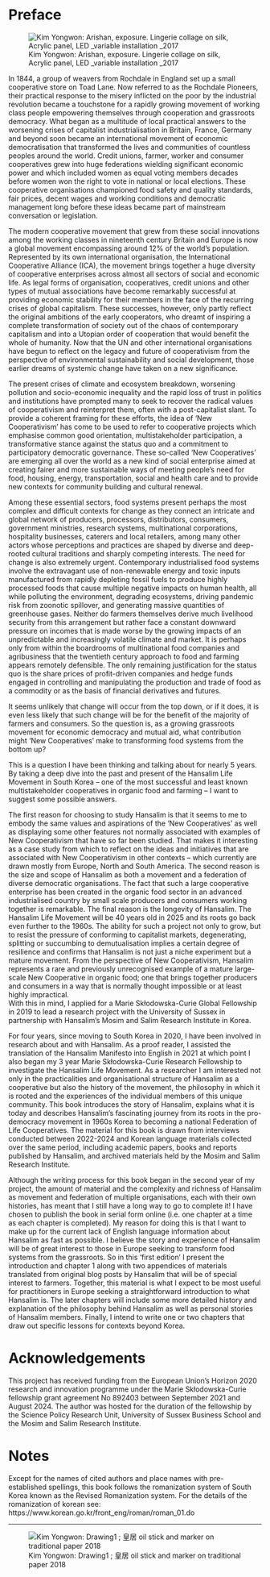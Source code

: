 # Preface {.unnumbered}

::: {.column-screen}
![Kim Yongwon: Arishan, exposure. Lingerie collage on silk, Acrylic panel, LED _variable installation _2017](./images/kimyongwon/arishan-exposure-sample.png)
:::

In 1844, a group of weavers from Rochdale in England set up a small cooperative store on Toad Lane. Now referred to as the Rochdale Pioneers, their practical response to the misery inflicted on the poor by the industrial revolution became a touchstone for a rapidly growing movement of working class people empowering themselves through cooperation and grassroots democracy.
What began as a multitude of local practical answers to the worsening crises of capitalist industrialisation in Britain, France, Germany and beyond soon became an international movement of economic democratisation that transformed the lives and communities of countless peoples around the world.
Credit unions, farmer, worker and consumer cooperatives grew into huge federations wielding significant economic power and which included women as equal voting members decades before women won the right to vote in national or local elections.
These cooperative organisations championed food safety and quality standards, fair prices, decent wages and working conditions and democratic management long before these ideas became part of mainstream conversation or legislation.

The modern cooperative movement that grew from these social innovations among the working classes in nineteenth century Britain and Europe is now a global movement encompassing around 12\% of the world's population. 
Represented by its own international organisation, the International Cooperative Alliance (ICA), the movement brings together a huge diversity of cooperative enterprises across almost all sectors of social and economic life.
As legal forms of organisation, cooperatives, credit unions and other types of mutual associations have become remarkably successful at providing economic stability for their members in the face of the recurring crises of global capitalism.
These successes, however, only partly reflect the original ambitions of the early cooperators, who dreamt of inspiring a complete transformation of society out of the chaos of contemporary capitalism and into a Utopian order of cooperation that would benefit the whole of humanity.
Now that the UN and other international organisations have begun to reflect on the legacy and future of cooperativism from the perspective of environmental sustainability and social development, those earlier dreams of systemic change have taken on a new significance.

The present crises of climate and ecosystem breakdown, worsening pollution and socio-economic inequality and the rapid loss of trust in politics and institutions have prompted many to seek to recover the radical values of cooperativism and reinterpret them, often with a post-capitalist slant.
To provide a coherent framing for these efforts, the idea of 'New Cooperativism' has come to be used to refer to cooperative projects which emphasise common good orientation, multistakeholder participation, a transformative stance against the status quo and a commitment to participatory democratic governance.
These so-called 'New Cooperatives' are emerging all over the world as a new kind of social enterprise aimed at creating fairer and more sustainable ways of meeting people's need for food, housing, energy, transportation, social and health care and to provide new contexts for community building and cultural renewal.

Among these essential sectors, food systems present perhaps the most complex and difficult contexts for change as they connect an intricate and global network of producers, processors, distributors, consumers, government ministries, research systems, multinational corporations, hospitality businesses, caterers and local retailers, among many other actors whose perceptions and practices are shaped by diverse and deep-rooted cultural traditions and sharply competing interests.
The need for change is also extremely urgent.
Contemporary industrialised food systems involve the extravagant use of non-renewable energy and toxic inputs manufactured from rapidly depleting fossil fuels to produce highly processed foods that cause multiple negative impacts on human health, all while polluting the environment, degrading ecosystems, driving pandemic risk from zoonotic spillover, and generating massive quantities of greenhouse gases.
Neither do farmers themselves derive much livelihood security from this arrangement but rather face a constant downward pressure on incomes that is made worse by the growing impacts of an unpredictable and increasingly volatile climate and market.
It is perhaps only from within the boardrooms of multinational food companies and agribusiness that the twentieth century approach to food and farming appears remotely defensible.
The only remaining justification for the status quo is the share prices of profit-driven companies and hedge funds engaged in controlling and manipulating the production and trade of food as a commodity or as the basis of financial derivatives and futures.

It seems unlikely that change will occur from the top down, or if it does, it is even less likely that such change will be for the benefit of the majority of farmers and consumers.
So the question is, as a growing grassroots movement for economic democracy and mutual aid, what contribution might 'New Cooperatives' make to transforming food systems from the bottom up?

This is a question I have been thinking and talking about for nearly 5 years.
By taking a deep dive into the past and present of the Hansalim Life Movement in South Korea -- one of the most successful and least known multistakeholder cooperatives in organic food and farming -- I want to suggest some possible answers.

The first reason for choosing to study Hansalim is that it seems to me to embody the same values and aspirations of the 'New Cooperatives' as well as displaying some other features not normally associated with examples of New Cooperativism that have so far been studied.
That makes it interesting as a case study from which to reflect on the ideas and initiatives that are associated with New Cooperativism in other contexts -- which currently are drawn mostly from Europe, North and South America.
The second reason is the size and scope of Hansalim as both a movement and a federation of diverse democratic organisations.
The fact that such a large cooperative enterprise has been created in the organic food sector in an advanced industrialised country by small scale producers and consumers working together is remarkable.
The final reason is the longevity of Hansalim.
The Hansalim Life Movement will be 40 years old in 2025 and its roots go back even further to the 1960s.
The ability for such a project not only to grow, but to resist the pressure of conforming to capitalist markets, degenerating, splitting or succumbing to demutualisation implies a certain degree of resilience and confirms that Hansalim is not just a niche experiment but a mature movement.
From the perspective of New Cooperativism, Hansalim represents a rare and previously unrecognised example of a mature large-scale New Cooperative in organic food; one that brings together producers and consumers in a way that is normally thought impossible or at least highly impractical.  
With this in mind, I applied for a Marie Skłodowska-Curie Global Fellowship in 2019 to lead a research project with the University of Sussex in partnership with Hansalim's Mosim and Salim Research Institute in Korea.

For four years, since moving to South Korea in 2020, I have been involved in research about and with Hansalim.
As a proof reader, I assisted the translation of the Hansalim Manifesto into English in 2021 at which point I also began my 3 year Marie Skłodowska-Curie Research Fellowship to investigate the Hansalim Life Movement.
As a researcher I am interested not only in the practicalities and organisational structure of Hansalim as a cooperative but also the history of the movement, the philosophy in which it is rooted and the experiences of the individual members of this unique community.
This book introduces the story of Hansalim, explains what it is today and describes Hansalim's fascinating journey from its roots in the pro-democracy movement in 1960s Korea to becoming a national Federation of Life Cooperatives.
The material for this book is drawn from interviews conducted between 2022-2024 and Korean language materials collected over the same period, including academic papers, books and reports published by Hansalim, and archived materials held by the Mosim and Salim Research Institute.

Although the writing process for this book began in the second year of my project, the amount of material and the complexity and richness of Hansalim as movement and federation of multiple organisations, each with their own histories, has meant that I still have a long way to go to complete it!
I have chosen to publish the book in serial form online (i.e. one chapter at a time as each chapter is completed).
My reason for doing this is that I want to make up for the current  lack of English language information about Hansalim as fast as possible.
I believe the story and experience of Hansalim will be of great interest to those in Europe seeking to transform food systems from the grassroots.
So in this 'first edition' I present the introduction and chapter 1 along with two appendices of materials translated from original blog posts by Hansalim that will be of special interest to farmers.
Together, this material is what I expect to be most useful for practitioners in Europe seeking a straightforward introduction to what Hansalim is.
The later chapters will include some more detailed history and explanation of the philosophy behind Hansalim as well as personal stories of Hansalim members.
Finally, I intend to write one or two chapters that draw out specific lessons for contexts beyond Korea.

# Acknowledgements

This project has received funding from the European Union's Horizon 2020 research and innovation programme under the Marie Skłodowska-Curie fellowship grant agreement No 892403 between September 2021 and August 2024.
The author was hosted for the duration of the fellowship by the Science Policy Research Unit, University of Sussex Business School and the Mosim and Salim Research Institute.

# Notes

Except for the names of cited authors and place names with pre-established spellings, this book follows the romanization system of South Korea known as the Revised Romanization system.
For the details of the romanization of korean see: https://www.korean.go.kr/front_eng/roman/roman_01.do

***

::: {.column-page-inset}
![Kim Yongwon: Drawing1 ; 皇居 oil stick and marker on traditional paper 2018](./images/kimyongwon/drawing-1-sample.png)
:::